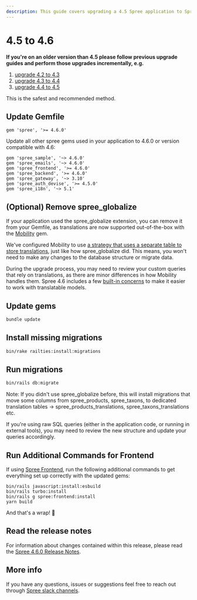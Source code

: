 ```yaml
---
description: This guide covers upgrading a 4.5 Spree application to Spree 4.6.
---
```


# 4.5 to 4.6

**If you're on an older version than 4.5 please follow previous upgrade guides and perform those upgrades incrementally, e.g.**

1. [upgrade 4.2 to 4.3](fout-dot-two-to-four-dot-three)
2. [upgrade 4.3 to 4.4](https://dev-docs.spreecommerce.org/upgrades/upgrades/4.3-to-4.4)
3. [upgrade 4.4 to 4.5](4.4-to-4.5)

This is the safest and recommended method.

## Update Gemfile

```
gem 'spree', '>= 4.6.0'
```

Update all other spree gems used in your application to 4.6.0 or version compatible with 4.6:

```
gem 'spree_sample', '~> 4.6.0'
gem 'spree_emails', '~> 4.6.0'
gem 'spree_frontend', '>= 4.6.0'
gem 'spree_backend', '>= 4.6.0'
gem 'spree_gateway', '~> 3.10'
gem 'spree_auth_devise', '>= 4.5.0'
gem 'spree_i18n', '~> 5.1'
```

## (Optional) Remove spree\_globalize

If your application used the spree\_globalize extension, you can remove it from your Gemfile, as translations are now supported out-of-the-box with the [Mobility](https://github.com/shioyama/mobility) gem.

We've configured Mobility to use [a strategy that uses a separate table to store translations](https://dejimata.com/2017/3/3/translating-with-mobility#strategy-2), just like how spree\_globalize did. This means, you won't need to make any changes to the database structure or migrate data.

During the upgrade process, you may need to review your custom queries that rely on translations, as there are minor differences in how Mobility handles them. Spree 4.6 includes a few [built-in concerns](../../customization/i18n) to make it easier to work with translatable models.

## Update gems

```bash
bundle update
```

## Install missing migrations

```bash
bin/rake railties:install:migrations
```

## Run migrations

```bash
bin/rails db:migrate
```

Note: If you didn't use spree\_globalize before, this will install migrations that move some columns from spree\_products, spree\_taxons, to dedicated translation tables -> spree\_products\_translations, spree\_taxons\_translations etc.

If you're using raw SQL queries (either in the application code, or running in external tools), you may need to review the new structure and update your queries accordingly.

## Run Additional Commands for Frontend

If using [Spree Frontend](https://github.com/spree/spree\_legacy\_frontend), run the following additional commands to get everything set up correctly with the updated gems:

```
bin/rails javascript:install:esbuild
bin/rails turbo:install
bin/rails g spree:frontend:install
yarn build
```

And that's a wrap! :tada:

## Read the release notes

For information about changes contained within this release, please read the [Spree 4.6.0 Release Notes](https://github.com/spree/spree/releases/tag/v4.6.0).

## More info

If you have any questions, issues or suggestions feel free to reach out through [Spree slack channels](http://slack.spreecommerce.org/).
